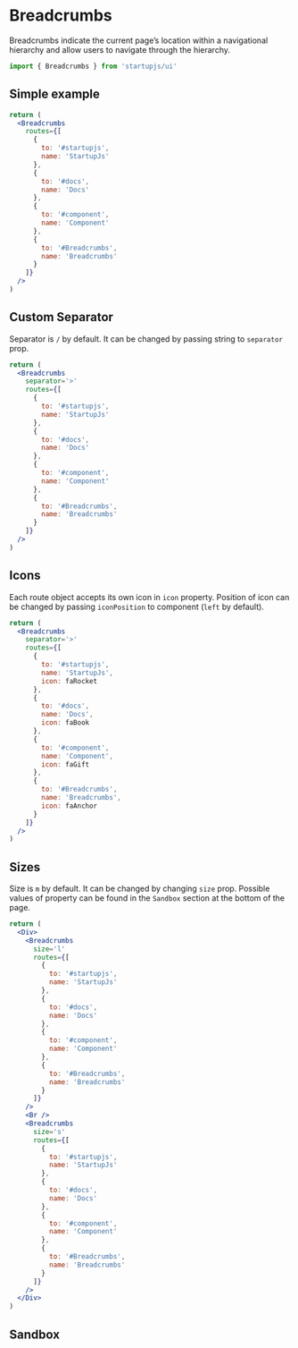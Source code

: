 
# Breadcrumbs
Breadcrumbs indicate the current page’s location within a navigational hierarchy and allow users to navigate through the hierarchy.

```jsx
import { Breadcrumbs } from 'startupjs/ui'
```

## Simple example

```jsx example
return (
  <Breadcrumbs
    routes={[
      {
        to: '#startupjs',
        name: 'StartupJs'
      },
      {
        to: '#docs',
        name: 'Docs'
      },
      {
        to: '#component',
        name: 'Component'
      },
      {
        to: '#Breadcrumbs',
        name: 'Breadcrumbs'
      }
    ]}
  />
)
```

## Custom Separator

Separator is `/` by default. It can be changed by passing string to `separator` prop.

```jsx example
return (
  <Breadcrumbs
    separator='>'
    routes={[
      {
        to: '#startupjs',
        name: 'StartupJs'
      },
      {
        to: '#docs',
        name: 'Docs'
      },
      {
        to: '#component',
        name: 'Component'
      },
      {
        to: '#Breadcrumbs',
        name: 'Breadcrumbs'
      }
    ]}
  />
)
```

## Icons

Each route object accepts its own icon in `icon` property. Position of icon can be changed by passing `iconPosition` to component (`left` by default).

```jsx example
return (
  <Breadcrumbs
    separator='>'
    routes={[
      {
        to: '#startupjs',
        name: 'StartupJs',
        icon: faRocket
      },
      {
        to: '#docs',
        name: 'Docs',
        icon: faBook
      },
      {
        to: '#component',
        name: 'Component',
        icon: faGift
      },
      {
        to: '#Breadcrumbs',
        name: 'Breadcrumbs',
        icon: faAnchor
      }
    ]}
  />
)
```

## Sizes

Size is `m` by default. It can be changed by changing `size` prop. Possible values of property can be found in the `Sandbox` section at the bottom of the page.

```jsx example
return (
  <Div>
    <Breadcrumbs
      size='l'
      routes={[
        {
          to: '#startupjs',
          name: 'StartupJs'
        },
        {
          to: '#docs',
          name: 'Docs'
        },
        {
          to: '#component',
          name: 'Component'
        },
        {
          to: '#Breadcrumbs',
          name: 'Breadcrumbs'
        }
      ]}
    />
    <Br />
    <Breadcrumbs
      size='s'
      routes={[
        {
          to: '#startupjs',
          name: 'StartupJs'
        },
        {
          to: '#docs',
          name: 'Docs'
        },
        {
          to: '#component',
          name: 'Component'
        },
        {
          to: '#Breadcrumbs',
          name: 'Breadcrumbs'
        }
      ]}
    />
  </Div>
)
```

## Sandbox

<Sandbox Component={Breadcrumbs} />
